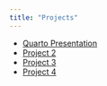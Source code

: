```yaml
---
title: "Projects"
---
```


* [Quarto Presentation](Quarto-Presentation.qmd)
* [Project 2]()
* [Project 3]()
* [Project 4]()
